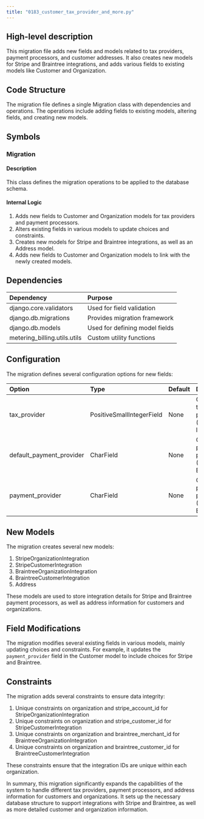```yaml
---
title: "0183_customer_tax_provider_and_more.py"
---
```


## High-level description
This migration file adds new fields and models related to tax providers, payment processors, and customer addresses. It also creates new models for Stripe and Braintree integrations, and adds various fields to existing models like Customer and Organization.

## Code Structure
The migration file defines a single Migration class with dependencies and operations. The operations include adding fields to existing models, altering fields, and creating new models.

## Symbols

### Migration
#### Description
This class defines the migration operations to be applied to the database schema.

#### Internal Logic
1. Adds new fields to Customer and Organization models for tax providers and payment processors.
2. Alters existing fields in various models to update choices and constraints.
3. Creates new models for Stripe and Braintree integrations, as well as an Address model.
4. Adds new fields to Customer and Organization models to link with the newly created models.

## Dependencies
| Dependency | Purpose |
|:-----------|:--------|
| django.core.validators | Used for field validation |
| django.db.migrations | Provides migration framework |
| django.db.models | Used for defining model fields |
| metering_billing.utils.utils | Custom utility functions |

## Configuration
The migration defines several configuration options for new fields:

| Option | Type | Default | Description |
|:-------|:-----|:--------|:------------|
| tax_provider | PositiveSmallIntegerField | None | Choices for tax providers (taxjar, lotus) |
| default_payment_provider | CharField | None | Choices for payment providers (Stripe, Braintree) |
| payment_provider | CharField | None | Choices for payment providers (Stripe, Braintree) |

## New Models
The migration creates several new models:

1. StripeOrganizationIntegration
2. StripeCustomerIntegration
3. BraintreeOrganizationIntegration
4. BraintreeCustomerIntegration
5. Address

These models are used to store integration details for Stripe and Braintree payment processors, as well as address information for customers and organizations.

## Field Modifications
The migration modifies several existing fields in various models, mainly updating choices and constraints. For example, it updates the `payment_provider` field in the Customer model to include choices for Stripe and Braintree.

## Constraints
The migration adds several constraints to ensure data integrity:

1. Unique constraints on organization and stripe_account_id for StripeOrganizationIntegration
2. Unique constraints on organization and stripe_customer_id for StripeCustomerIntegration
3. Unique constraints on organization and braintree_merchant_id for BraintreeOrganizationIntegration
4. Unique constraints on organization and braintree_customer_id for BraintreeCustomerIntegration

These constraints ensure that the integration IDs are unique within each organization.

In summary, this migration significantly expands the capabilities of the system to handle different tax providers, payment processors, and address information for customers and organizations. It sets up the necessary database structure to support integrations with Stripe and Braintree, as well as more detailed customer and organization information.